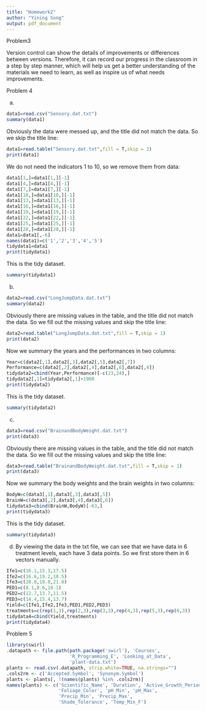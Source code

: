 ---
title: "Homework2"
author: "Yining Song"
output: pdf_document
---

Problem3

Version control can show the details of improvements or differences between versions. Therefore, it can record our progress in the classroom in a step by step manner, which will help us get a better understanding of the materials we need to learn, as well as inspire us of what needs improvements.


Problem 4

(a)
```{r}
data1=read.csv("Sensory.dat.txt")
summary(data1)
```
Obviously the data were messed up, and the title did not match the data. So we skip the title line:

```{r}
data1=read.table("Sensory.dat.txt",fill = T,skip = 2)
print(data1)
```
We do not need the indicators 1 to 10, so we remove them from data:

```{r}
data1[1,]=data1[1,][-1]
data1[4,]=data1[4,][-1]
data1[7,]=data1[7,][-1]
data1[10,]=data1[10,][-1]
data1[13,]=data1[13,][-1]
data1[16,]=data1[16,][-1]
data1[19,]=data1[19,][-1]
data1[22,]=data1[22,][-1]
data1[25,]=data1[25,][-1]
data1[28,]=data1[28,][-1]
data1=data1[,-6]
names(data1)=c('1','2','3','4','5')
tidydata1=data1
print(tidydata1)
```
This is the tidy dataset.

```{r}
summary(tidydata1)
```


(b)
```{r}
data2=read.csv("LongJumpData.dat.txt")
summary(data2)
```
Obviously there are missing values in the table, and the title did not match the data. So we fill out the missing values and skip the title line:

```{r}
data2=read.table("LongJumpData.dat.txt",fill = T,skip = 1)
print(data2)
```

Now we summary the years and the performances in two columns:
```{r}
Year=c(data2[,1],data2[,3],data2[,5],data2[,7])
Performance=c(data2[,2],data2[,4],data2[,6],data2[,8])
tidydata2=cbind(Year,Performance)[-c(23,24),]
tidydata2[,1]=tidydata2[,1]+1900
print(tidydata2)
```
This is the tidy dataset.

```{r}
summary(tidydata2)
```

(c)
```{r}
data3=read.csv("BrainandBodyWeight.dat.txt")
print(data3)
```
Obviously there are missing values in the table, and the title did not match the data. So we fill out the missing values and skip the title line:

```{r}
data3=read.table("BrainandBodyWeight.dat.txt",fill = T,skip = 1)
print(data3)
```

Now we summary the body weights and the brain weights in two columns:
```{r}
BodyW=c(data3[,1],data3[,3],data3[,5])
BrainW=c(data3[,2],data3[,4],data3[,6])
tidydata3=cbind(BrainW,BodyW)[-63,]
print(tidydata3)
```
This is the tidy dataset.

```{r}
summary(tidydata3)
```


(d)
By viewing the data in the txt file, we can see that we have data in 6 treatment levels, each have 3 data points. So we first store them in 6 vectors manually.
```{r}
Ife1=c(16.1,15.3,17.5)
Ife2=c(16.6,19.2,18.5)
Ife3=c(20.8,18.0,21.0)
PED1=c(8.1,8.6,10.1)
PED2=c(12.7,13.7,11.5)
PED3=c(14.4,15.4,13.7)
Yield=c(Ife1,Ife2,Ife3,PED1,PED2,PED3)
treatments=c(rep(1,3),rep(2,3),rep(3,3),rep(4,3),rep(5,3),rep(6,3))
tidydata4=cbind(Yield,treatments)
print(tidydata4)
```



Problem 5

```{r}
library(swirl)
.datapath <- file.path(path.package('swirl'), 'Courses',
                       'R_Programming_E', 'Looking_at_Data',
                       'plant-data.txt')
plants <- read.csv(.datapath, strip.white=TRUE, na.strings="")
.cols2rm <- c('Accepted.Symbol', 'Synonym.Symbol')
plants <- plants[, !(names(plants) %in% .cols2rm)]
names(plants) <- c('Scientific_Name', 'Duration', 'Active_Growth_Period',
                   'Foliage_Color', 'pH_Min', 'pH_Max',
                   'Precip_Min', 'Precip_Max',
                   'Shade_Tolerance', 'Temp_Min_F')
```

